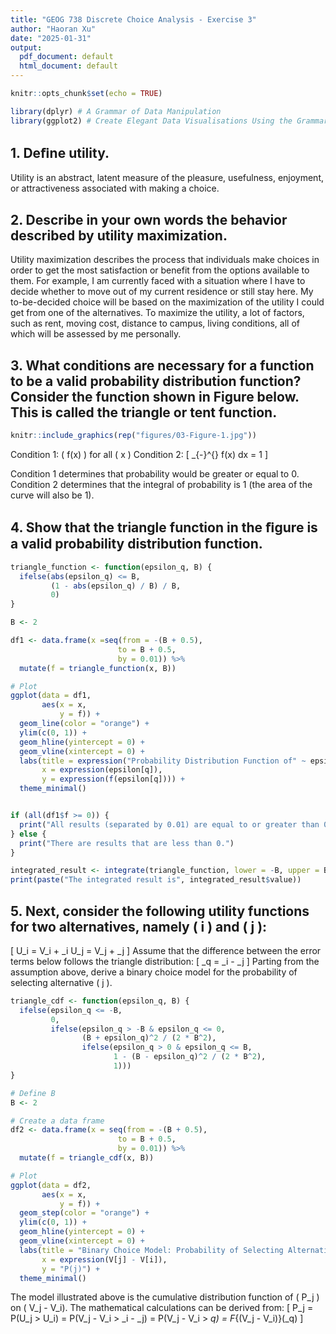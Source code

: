 ```yaml
---
title: "GEOG 738 Discrete Choice Analysis - Exercise 3"
author: "Haoran Xu"
date: "2025-01-31"
output:
  pdf_document: default
  html_document: default
---
```


```r
knitr::opts_chunk$set(echo = TRUE)
```

```r
library(dplyr) # A Grammar of Data Manipulation
library(ggplot2) # Create Elegant Data Visualisations Using the Grammar of Graphics
```

## 1.	Deﬁne utility.

Utility is an abstract, latent measure of the pleasure, usefulness, enjoyment,
or attractiveness associated with making a choice.

## 2.	Describe in your own words the behavior described by utility maximization.

Utility maximization describes the process that individuals make choices in order to get the most satisfaction or benefit from the options available to them. For example, I am currently faced with a situation where I have to decide whether to move out of my current residence or still stay here. My to-be-decided choice will be based on the maximization of the utility I could get from one of the alternatives. To maximize the utility, a lot of factors, such as rent, moving cost, distance to campus, living conditions, all of which will be assessed by me personally.

## 3.	What conditions are necessary for a function to be a valid probability distribution function? Consider the function shown in Figure below. This is called the triangle or tent function.

```r
knitr::include_graphics(rep("figures/03-Figure-1.jpg"))
```

Condition 1: \( f(x) \geq 0 \) for all \( x \)
Condition 2: 
\[
\int_{-\infty}^{\infty} f(x) dx = 1
\]

Condition 1 determines that probability would be greater or equal to 0.
Condition 2 determines that the integral of probability is 1 (the area of the curve will also be 1).

## 4.	Show that the triangle function in the ﬁgure is a valid probability distribution function.

```r
triangle_function <- function(epsilon_q, B) {
  ifelse(abs(epsilon_q) <= B,
         (1 - abs(epsilon_q) / B) / B,
         0)
}

B <- 2

df1 <- data.frame(x =seq(from = -(B + 0.5),
                        to = B + 0.5,
                        by = 0.01)) %>%
  mutate(f = triangle_function(x, B))

# Plot
ggplot(data = df1,
       aes(x = x,
           y = f)) +
  geom_line(color = "orange") +
  ylim(c(0, 1)) +
  geom_hline(yintercept = 0) +
  geom_vline(xintercept = 0) +
  labs(title = expression("Probability Distribution Function of" ~ epsilon[q]),
       x = expression(epsilon[q]),
       y = expression(f(epsilon[q]))) +
  theme_minimal()


if (all(df1$f >= 0)) {
  print("All results (separated by 0.01) are equal to or greater than 0.")
} else {
  print("There are results that are less than 0.")
}

integrated_result <- integrate(triangle_function, lower = -B, upper = B, B = B)
print(paste("The integrated result is", integrated_result$value))
```

## 5. Next, consider the following utility functions for two alternatives, namely \( i \) and \( j \):
\[
U_i = V_i + \epsilon_i
U_j = V_j + \epsilon_j
\]
Assume that the difference between the error terms below follows the triangle distribution:
\[
\epsilon_q = \epsilon_i - \epsilon_j
\]
Parting from the assumption above, derive a binary choice model for the probability of selecting alternative \( j \).

```r
triangle_cdf <- function(epsilon_q, B) {
  ifelse(epsilon_q <= -B,
         0,
         ifelse(epsilon_q > -B & epsilon_q <= 0,
                (B + epsilon_q)^2 / (2 * B^2),
                ifelse(epsilon_q > 0 & epsilon_q <= B,
                       1 - (B - epsilon_q)^2 / (2 * B^2),
                       1)))
}

# Define B
B <- 2

# Create a data frame
df2 <- data.frame(x = seq(from = -(B + 0.5),
                        to = B + 0.5,
                        by = 0.01)) %>%
  mutate(f = triangle_cdf(x, B))

# Plot
ggplot(data = df2,
       aes(x = x,
           y = f)) +
  geom_step(color = "orange") +
  ylim(c(0, 1)) +
  geom_hline(yintercept = 0) +
  geom_vline(xintercept = 0) +
  labs(title = "Binary Choice Model: Probability of Selecting Alternative j",
       x = expression(V[j] - V[i]),
       y = "P(j)") +
  theme_minimal()
```

The model illustrated above is the cumulative distribution function of \( P_j \) on \( V_j - V_i\). The mathematical calculations can be derived from:
\[
P_j = P(U_j > U_i) = P(V_j - V_i > \epsilon_i - \epsilon_j) = P(V_j - V_i > \epsilon_q) = F_{(V_j - V_i)}(\epsilon_q)
\]












